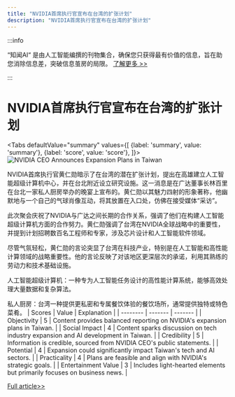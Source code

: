 ```yaml
---
title: "NVIDIA首席执行官宣布在台湾的扩张计划"
description: "NVIDIA首席执行官宣布在台湾的扩张计划"
---
```



:::info

“知闻AI“ 是由人工智能编撰的刊物集合，确保您只获得最有价值的信息，旨在助您消除信息差，突破信息茧房的局限。  [了解更多 >>](/zh-Hans/docs/guides)

:::

# NVIDIA首席执行官宣布在台湾的扩张计划


<Tabs
	defaultValue="summary"
	values={[
	{label: 'summary', value: 'summary'},
	{label: 'score', value: 'score'},
]}>
<TabItem value="summary">
<img
  src="https://image.informedainews.com/2024/06/07/AI-J8O-1717727623-0.jpg"
  alt="NVIDIA CEO Announces Expansion Plans in Taiwan"
/>



NVIDIA首席执行官黄仁勋暗示了在台湾的潜在扩张计划，提出在高雄建立人工智能超级计算机中心，并在台北附近设立研究设施。这一消息是在广达董事长林百里在台北一家私人厨房举办的晚宴上宣布的。黄仁勋以其魅力四射的形象著称，他幽默地与一个自己的气球肖像互动，将其放置在入口处，仿佛在接受媒体“采访”。

此次聚会庆祝了NVIDIA与广达之间长期的合作关系，强调了他们在构建人工智能超级计算机方面的合作努力。黄仁勋强调了台湾在NVIDIA全球战略中的重要性，并提到计划招聘数百名工程师和专家，涉及芯片设计和人工智能软件领域。

尽管气氛轻松，黄仁勋的言论突显了台湾在科技产业，特别是在人工智能和高性能计算领域的战略重要性。他的言论反映了对该地区更深层次的承诺，利用其熟练的劳动力和技术基础设施。

人工智能超级计算机：一种专为人工智能任务设计的高性能计算系统，能够高效处理大量数据和复杂算法。

私人厨房：台湾一种提供更私密和专属餐饮体验的餐饮场所，通常提供独特或特色菜肴。
</TabItem>
<TabItem value="score">
	| Scores     | Value   | Explanation |
	| -------- | ------- | ------- |
	| Objectivity  | 5    | Content provides balanced reporting on NVIDIA's expansion plans in Taiwan.    |
	| Social Impact | 4     | Content sparks discussion on tech industry expansion and AI development in Taiwan.    |
	| Credibility    | 5    | Information is credible, sourced from NVIDIA CEO's public statements.    |
	| Potential    | 4    | Expansion could significantly impact Taiwan's tech and AI sectors.    |
	| Practicality    | 4    | Plans are feasible and align with NVIDIA's strategic goals.    |
	| Entertainment Value    | 3    | Includes light-hearted elements but primarily focuses on business news.    |
</TabItem>
</Tabs>

[Full article>>](https://today.line.me/tw/v2/article/x2wll8G)
